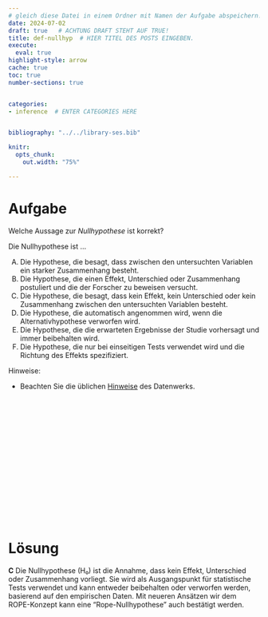 ```yaml
---
# gleich diese Datei in einem Ordner mit Namen der Aufgabe abspeichern!
date: 2024-07-02
draft: true   # ACHTUNG DRAFT STEHT AUF TRUE!
title: def-nullhyp  # HIER TITEL DES POSTS EINGEBEN.
execute: 
  eval: true 
highlight-style: arrow 
cache: true
toc: true
number-sections: true


categories:
- inference  # ENTER CATEGORIES HERE


bibliography: "../../library-ses.bib"

knitr:
  opts_chunk:
    out.width: "75%"

---
```






# Aufgabe 

Welche Aussage zur *Nullhypothese* ist korrekt?


Die Nullhypothese ist ...


A) Die Hypothese, die besagt, dass zwischen den untersuchten Variablen ein starker Zusammenhang besteht.
B) Die Hypothese, die einen Effekt, Unterschied oder Zusammenhang postuliert und die der Forscher zu beweisen versucht.
C) Die Hypothese, die besagt, dass kein Effekt, kein Unterschied oder kein Zusammenhang zwischen den untersuchten Variablen besteht.
D) Die Hypothese, die automatisch angenommen wird, wenn die Alternativhypothese verworfen wird.
E) Die Hypothese, die die erwarteten Ergebnisse der Studie vorhersagt und immer beibehalten wird.
F) Die Hypothese, die nur bei einseitigen Tests verwendet wird und die Richtung des Effekts spezifiziert.



Hinweise:


- Beachten Sie die üblichen [Hinweise](https://datenwerk.netlify.app/hinweise) des Datenwerks.


</br>
</br>
</br>

</br>
</br>
</br>

</br>
</br>
</br>

</br>
</br>
</br>











# Lösung 


**C**
Die Nullhypothese (H₀) ist die Annahme, dass kein Effekt, Unterschied oder Zusammenhang vorliegt. Sie wird als Ausgangspunkt für statistische Tests verwendet und kann entweder beibehalten oder verworfen werden, basierend auf den empirischen Daten. Mit neueren Ansätzen wir dem ROPE-Konzept kann eine "Rope-Nullhypothese" auch bestätigt werden.



